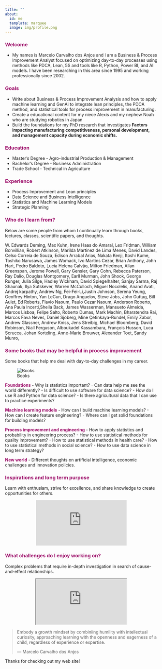 ```yaml
---
title: ""
about:
  id: me
  template: marquee
  image: img/profile.png
---
```


::: {#me}
### [**Welcome**]{style="color: #9D0F6A ;"}

-   My names is Marcelo Carvalho dos Anjos and I am a Business & Process Improvement Analyst focused on optimizing day-to-day processes using methods like PDCA, Lean, 5S and tools like R, Python, Power BI, and AI models. I have been researching in this area since 1995 and working professionally since 2002.

### [**Goals**]{style="color: #9D0F6A ;"}

-  Write about Business & Process Improvement Analysis and how to apply machine learning and GenAi to integrate lean principles, the PDCA method, and statistical tools for process improvement in manufacturing.
-   Create a educational content for my niece Alexis and my nephew Noah who are studying robotics in Japan
-   Build the foundations for my PhD research that investigates **Factors impacting manufacturing competitiveness, personal development, and management capacity during economic shifts.**

### [**Education**]{style="color: #9D0F6A ;"}

-   Master's Degree - Agro-industrial Production & Management
-   Bachelor's Degree - Business Administration
-   Trade School - Technical in Agriculture

### [**Experience**]{style="color: #9D0F6A ;"}

-   Process Improvement and Lean principles
-   Data Science and Business Intelligence 
-   Statistics and Machine Learning Models
-   Strategic Planning

### [**Who do I learn from?**]{style="color: #9D0F6A ;"}

Below are some people from whom I continually learn through books, lectures, classes, scientific papers, and thoughts.

W. Edwards Deming, Max Kuhn, Irene Haas do Amaral, Lex Fridman, William Bonvillian, Robert Atkinson, Marilda Martinez de Lima Menes, David Landes, Celso Correia de Souza, Edison Arrabal Arias, Nakata Kenji, Itoshi Kume, Toshiko Narusawa, James Womack, Ivo Martins Cezar, Brian Anthony, John Hart, Pedro Baldoto, Lucia Helena Galvão, Milton Friedman, Allan Greenspan, Jerome Powell, Gary Gensler, Gary Cohn, Rebecca Paterson, Ray Dalio, Douglas Montgomery, Earll Murman, John Shook, George Runger, Julia Silge, Hadley Wickham, David Spiegelhalter, Sanjay Sarma, Raj Shaunak, Ilya Sutskever, Warren McCulloch, Miguel Nocolelis, Anand Avati, Andrej karpathy, Andrew Ng, Fei-Fei-Li,Justin Johnson, Serena Yeung, Geoffrey Hinton, Yan LeCun, Drago Anguelov, Steve Jobs, John Guttag, Bill Aulet, Ed Roberts, Flavio Naoum, Paulo Cezar Naoum, Anderson Roberto, Ana Paula Incerti,Sheila Back, James Wasserman, Mansueto Almeida, Marcos Lisboa, Felipe Salto, Roberto Dumas, Mark Machin, Bharatendra Rai, Marcos Fava Neves, Daniel Sjoberg, Mine Çetinkaya-Rundel, Emily Zabor, Andrew Glassner, Andrew Kniss, Jens Streibig, Michael Bloomberg, David Robinson, Niall Ferguson, Alboukadel Kassambara, François Husson, Luca Scrucca, Johan Korteling, Anne-Marie Brouwer, Alexander Toet, Sandy Munro, 

### [**Some books that may be helpful in process improvement**]{style="color: #9D0F6A ;"}

Some books that help me deal with day-to-day challenges in my career.

![Books](img/books_ds.png)

[**Foundations**]{style="color:#9D0F6A;"}
-   Why is statistics important?
-   Can data help me see the world differently?
-   Is difficult to use software for data science?
-   How do I use R and Python for data science?
-   Is there agricultural data that I can use to practice experiments? 

[**Machine learning models**]{style="color:#9D0F6A;"}
-   How can I build machine learning models?
-   How can I create feature engineering?
-   Where can I get solid foundations for building models?

[**Process improvement and engineering**]{style="color:#9D0F6A;"} 
-   How to apply statistics and probability in engineering process?
-   How to use statistical methods for quality improvement?
-   How to use statistical methods in health care?
-   How to use statistical methods in social science?
-   How to use data science in long term strategy?

[**New world**]{style="color:#9D0F6A;"}
-   Different thoughts on artificial intelligence, economic challenges and innovation policies.


### [**Inspirations and long term purpose**]{style="color: #9D0F6A ;"}

Learn with enthusiam, strive for excellence, and share knowledge to create opportunities for others.

<div class='wrap'>

<center>
<iframe src="https://www.youtube.com/embed/twdg8415WH4?si=nrKzhvcBYseZcO9J" frameborder="0" allow="autoplay; encrypted-media" allowfullscreen></iframe>

</center>
</div>


### [**What challenges do I enjoy working on?**]{style="color: #9D0F6A ;"}

Complex problems that require in-depth investigation in search of cause-and-effect relationships.


<div class='wrap'>

<center>

<iframe src="https://www.youtube.com/embed/_YwrI5SlS8Q?si=l5hkvvqPprCaa0NQ" rameborder="0" allow="autoplay; encrypted-media" allowfullscreen></iframe>

</center>
</div>
:::

> Embody a growth mindset by combiniing humility with intellectual curiosity, approaching learning with the openness and eagerness of a child, regardless of experience or expertise.
>
> — Marcelo Carvalho dos Anjos

Thanks for checking out my web site!
